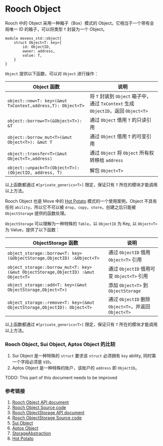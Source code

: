 # Rooch Object


Rooch 中的 Object 采用一种箱子（Box）模式的 Object。它相当于一个带有全局唯一 ID 的箱子，可以将类型 `T` 封装为一个 Object。

```move
module moveos_std::object{
    struct Object<T: key>{
        id: ObjectID,
        owner: address,
        value: T,
    }
}
```

`Object` 提供以下函数，可以对 `Object` 进行操作：

|Object 函数                                               |说明|
|---------------------------------------------------------|------------------------------------------------------------------------|
|`object::new<T: key>(&mut TxContext,address,T): Object<T>` | 将 `T` 封装到 `Object` 箱子中，通过 `TxContext` 生成 `ObjectID`，返回 `Object<T>`|
|`object::borrow<T>(&Object<T>): &T`                        | 通过 `Object` 借用 `T` 的只读引用|
|`object::borrow_mut<T>(&mut Object<T>): &mut T`            | 通过 `Object` 借用 `T` 的可变引用|
|`object::transfer<T>(&mut Object<T>,address)`              | 通过 `Object` 将 `Object` 所有权转移给 `address`|
|`object::unpack<T>(Object<T>): (ObjectID, address, T)`     | 解包 `Object<T>`|

以上函数都通过 `#[private_generics<T>]` 限定，保证只有 `T` 所在的模块才能调用以上方法。

Rooch Object 也是 Move 中的 [Hot Potato](https://examples.sui.io/patterns/hot-potato.html) 模式的一个使用案例。Object 不具有任何 `ability`，所以它不可以被 `drop`，`copy`，`store`，创建之后只能被 `ObjectStorage` 提供的函数处理。

`ObjectStorage` 可以理解为一种特殊的 `Table`，以 `ObjectID` 为 Key, 以 `Object<T>` 为 Value，提供了以下函数：

|ObjectStorage 函数                                                                |说明|
|---------------------------------------------------------------------------------|----------------------------------|
|`object_storage::borrow<T: key>(&ObjectStorage,ObjectID) :&Object<T>`              | 通过 `ObjectID` 借用 `Object<T>` 引用   |
|`object_storage::borrow_mut<T: key>(&mut ObjectStorage,ObjectID) :&mut Object<T>`  | 通过 `ObjectID` 借用可变 `Object<T>` 引用|
|`object_storage::add<T: key>(&mut ObjectStorage,Object<T>)`                       | 添加 `Object<T>` 到 `ObjectStorage`    |
|`object_storage::remove<T: key>(&mut ObjectStorage,ObjectID): Object<T>`           | 通过 `ObjectID` 删除 `Object<T>`，并返回 `Object<T>`|

以上函数都通过 `#[private_generics<T>]` 限定，保证只有 `T` 所在的模块才能调用以上方法。

### Rooch Object, Sui Object, Aptos Object 的比较

1. Sui Object 是一种特殊的 `struct` 要求该 `struct` 必须拥有 `key` ability, 同时第一个字段必须是 `UID`。
2. Aptos Object 是一种特殊的账户，该账户的 `address` 即 `ObjectID`。

<Callout>
TODO: This part of this document needs to be improved
</Callout>

### 参考链接

1. [Rooch Object API document](https://github.com/rooch-network/rooch/blob/main/moveos/moveos-stdlib/moveos-stdlib/doc/object.md)
2. [Rooch Object Source code](https://github.com/rooch-network/rooch/blob/main/moveos/moveos-stdlib/moveos-stdlib/sources/object.move)
3. [Rooch ObjectStorage API document](https://github.com/rooch-network/rooch/blob/main/moveos/moveos-stdlib/moveos-stdlib/doc/object_storage.md)
4. [Rooch ObjectStorage Source code](https://github.com/rooch-network/rooch/blob/main/moveos/moveos-stdlib/moveos-stdlib/sources/object_storage.move)
5. [Sui Object](https://docs.sui.io/learn/objects)
6. [Aptos Object](https://aptos.dev/standards/aptos-object/)
7. [StorageAbstraction](../dive-into-rooch/storage-abstraction.zh-CN.md)
7. [Hot Potato](https://examples.sui.io/patterns/hot-potato.html)

